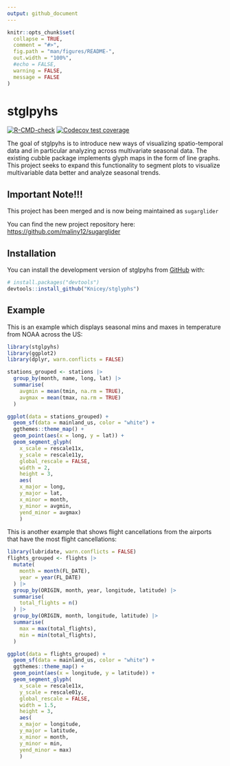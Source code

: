 ```yaml
---
output: github_document
---
```


<!-- README.md is generated from README.Rmd. Please edit that file -->

```r
knitr::opts_chunk$set(
  collapse = TRUE,
  comment = "#>",
  fig.path = "man/figures/README-",
  out.width = "100%",
  #echo = FALSE,
  warning = FALSE, 
  message = FALSE
) 
```

# stglpyhs

<!-- badges: start -->

[![R-CMD-check](https://github.com/Knicey/stglyphs/actions/workflows/R-CMD-check.yaml/badge.svg)](https://github.com/Knicey/stglyphs/actions/workflows/R-CMD-check.yaml) [![Codecov test coverage](https://codecov.io/gh/Knicey/stglyphs/branch/master/graph/badge.svg)](https://app.codecov.io/gh/Knicey/stglyphs?branch=master)

<!-- badges: end -->

The goal of stglpyhs is to introduce new ways of visualizing spatio-temporal data and in particular analyzing across multivariate seasonal data. The existing cubble package implements glyph maps in the form of line graphs. This project seeks to expand this functionality to segment plots to visualize multivariable data better and analyze seasonal trends.

## Important Note!!!

This project has been merged and is now being maintained as `sugarglider`

You can find the new project repository here: <https://github.com/maliny12/sugarglider>

## Installation

You can install the development version of stglpyhs from [GitHub](https://github.com/) with:

``` r
# install.packages("devtools")
devtools::install_github("Knicey/stglyphs")
```

## Example

This is an example which displays seasonal mins and maxes in temperature from NOAA across the US:

```r
library(stglpyhs)
library(ggplot2)
library(dplyr, warn.conflicts = FALSE)

stations_grouped <- stations |>
  group_by(month, name, long, lat) |>
  summarise(
    avgmin = mean(tmin, na.rm = TRUE),
    avgmax = mean(tmax, na.rm = TRUE)
  ) 
```

```r
ggplot(data = stations_grouped) +
  geom_sf(data = mainland_us, color = "white") +
  ggthemes::theme_map() +
  geom_point(aes(x = long, y = lat)) +
  geom_segment_glyph(
    x_scale = rescale11x,
    y_scale = rescale11y,
    global_rescale = FALSE,
    width = 2,
    height = 3,
    aes(
    x_major = long, 
    y_major = lat, 
    x_minor = month, 
    y_minor = avgmin, 
    yend_minor = avgmax)
    ) 

```

This is another example that shows flight cancellations from the airports that have the most flight cancellations:

```r
library(lubridate, warn.conflicts = FALSE)
flights_grouped <- flights |>
  mutate(
    month = month(FL_DATE),
    year = year(FL_DATE)
  ) |>
  group_by(ORIGIN, month, year, longitude, latitude) |>
  summarise(
    total_flights = n()
  ) |>
  group_by(ORIGIN, month, longitude, latitude) |>
  summarise(
    max = max(total_flights),
    min = min(total_flights),
  )
```

```r
ggplot(data = flights_grouped) +
  geom_sf(data = mainland_us, color = "white") +
  ggthemes::theme_map() +
  geom_point(aes(x = longitude, y = latitude)) +
  geom_segment_glyph(
    x_scale = rescale11x,
    y_scale = rescale01y,
    global_rescale = FALSE,
    width = 1.5,
    height = 3,
    aes(
    x_major = longitude, 
    y_major = latitude, 
    x_minor = month, 
    y_minor = min, 
    yend_minor = max)
    ) 
```

